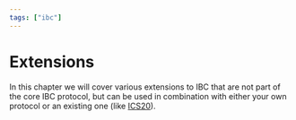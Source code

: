 ```yaml
---
tags: ["ibc"]
---
```



# Extensions

In this chapter we will cover various extensions to IBC that are not part of the core IBC protocol,
but can be used in combination with either your own protocol or an existing one (like
[ICS20](./ics20)).
